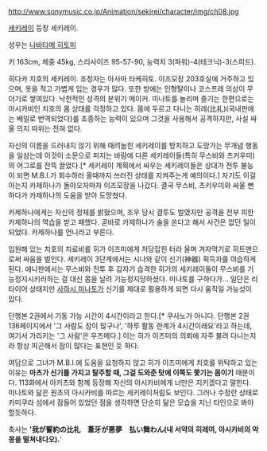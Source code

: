http://www.sonymusic.co.jp/Animation/sekirei/character/img/ch08.jpg

[[세키레이]] 등장 세키레이.

성우는 [[나바타메 히토미]]
 
키 163cm, 체중 45kg, 스리사이즈 95-57-90, 능력치 3(파워)-4(테크닉)-3(스피드).

히다카 치호의 세키레이. 조정자는 아사마 타케히토. 이즈모장 203호실에 거주하고 있으며, 옷을 적고 가볍게 입는 경우가 많다. 또한 방에는 인형탈이나 코스프레 의상이 무더기로 쌓여있다. 낙천적인 성격의 분위기 메이커. 미나토를 놀리며 즐기는 한편으로는 아시카비인 치호의 몸 상태를 걱정하고 있다. 몸에 두르고 다니는 히레(比礼)(국내판에는 베일로 번역되었다}를 조종하는 능력이 있으며 그것을 사용해서 공격하지만, 사실 싸울 의지 따위는 전혀 없다.

자신의 이름을 드러내지 않기 위해 때려눕힌 세키레이를 방치하고 도망가는 무개념 행동을 일삼는데 이것이 소문으로 퍼지는 바람에 다른 세키레이들(특히 무스비와 츠키우미)의 어그로를 잔뜩 끌었다.[* 세키레이 계획에서 싸우는 세키레이들은 상대가 전투 불능이 되면 M.B.I.가 회수하러 올때까지 쓰러진 상태를 지켜주는게 예의이다.] 자기도 이걸 아는지 카제하나가 돌아오자마자 이즈모장을 나갔다. 결국 무스비, 츠키우미와 싸울 뻔 하다가 카제하나의 도움을 받아 도망쳤다.

카제하나에게는 자신의 정체를 밝혔으며, 조우 당시 결투도 벌였지만 공격을 전부 피한 카제하나의 역습을 받고 패했다. 곧바로 카제하나가 술을 쏜다고 해서 사건은 없던 일이 되었다. 카제하나를 언니라고 부른다.

입원해 있는 치호의 치료비를 히가 이즈미에게 저당잡힌 터라 울며 겨자먹기로 히트맨으로써 싸움을 벌인다. 세키레이 3단계에서는 시나와 같이 신기(神器) 획득자를 야습하게 된다. 애니판에서는 무스비와 전투 후 갑자기 습격한 히가의 세키레이들이 무스비를 기능정지시키러하는 걸 대신 몸을 날려 기능정지당하셨다. 미나토를 구하다가… 일단은 리타이어 상태지만 [[사하시 미나토]]가 신기를 제대로 활용하게 되면 다시 움직일 가능성이 있다.

단행본 2권에서 기동 가능 시간이 4시간이라고 한다.[* 쿠사노가 아니다. 단행본 2권 136페이지에서 '그 사람도 잠이 많구나', '하루 활동 한계가 4시간이래요'라고 하는데, 여기서 가리키는 '그 사람'은 우즈메다.] 이는 히가 이즈미의 의뢰에 자주 불려 다니는지라 항상 피곤해서 잠이 많다는 표현인 듯 하다.

여담으로 그녀가 M.B.I.에 도움을 요청하지 않고 히가 이즈미에게 치호를 위탁하고 있는 이유는 '''마츠가 신기를 가지고 탈주할 때, 그걸 도와준 탓에 이쪽도 쫓기는 몸이기''' 때문이다. 113화에서 아키츠와 함께 등장해 자신의 아시카비에게 너만은 지키겠다고 말한다. 미나토와 닮은 원초의 아시카비를 따르는 세키레이처럼도 보인다. 그러나 수정란 상태로 카미쿠라 섬에서 잠들어 있었던 점을 생각하면 단순히 닮은 모습을 지닌 타인으로 봐야할듯하다. 

축사는 ''''我が誓約の比礼　葦牙が悪夢　払い舞わん(내 서약의 히레여, 아시카비의 악몽을 떨쳐내다오).''''

